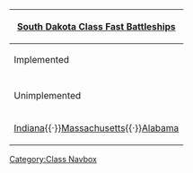 {| class="mw-collapsible mw-collapsed wikitable" align=center
! [[:Category:South Dakota Class|South Dakota Class Fast Battleships]]
|-
! Implemented
|-
| align=center | {{ShipLink|South Dakota}}
|-
! Unimplemented
|-
| align=center | [[wikipedia:USS Indiana (BB-58)|Indiana]]{{·}}[[wikipedia:USS Massachusetts (BB-59)|Massachusetts]]{{·}}[[wikipedia:USS Alabama (BB-60)|Alabama]]
|}<noinclude>[[Category:Class Navbox]]</noinclude>
